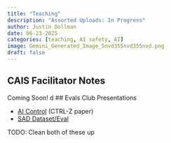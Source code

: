 ```yaml
---
title: "Teaching"
description: "Assorted Uploads: In Progress"
author: Justin Dollman
date: 06-23-2025
categories: [teaching, AI safety, AI]
image: Gemini_Generated_Image_5nvd355nvd355nvd.png
draft: false
---
```


## CAIS Facilitator Notes

Coming Soon!
d
## Evals Club Presentations

* [AI Control](evals-club/ctrlz-pres.html) (CTRL-Z paper)
* [SAD Dataset/Eval](evals-club/sad-pres.html)

TODO: Clean both of these up